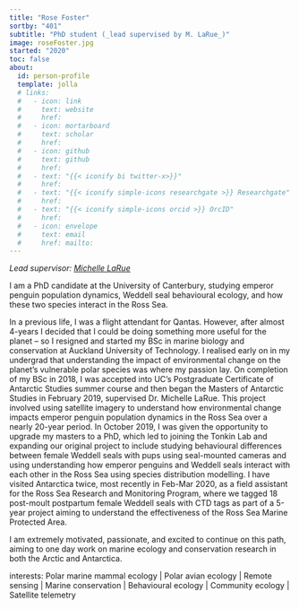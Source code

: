 ```yaml
---
title: "Rose Foster"
sortby: "401"
subtitle: "PhD student (_lead supervised by M. LaRue_)"
image: roseFoster.jpg
started: "2020"
toc: false
about:
  id: person-profile
  template: jolla
  # links:
  #   - icon: link
  #     text: website
  #     href: 
  #   - icon: mortarboard
  #     text: scholar
  #     href: 
  #   - icon: github
  #     text: github
  #     href: 
  #   - text: "{{< iconify bi twitter-x>}}"
  #     href:
  #   - text: "{{< iconify simple-icons researchgate >}} Researchgate"
  #     href: 
  #   - text: "{{< iconify simple-icons orcid >}} OrcID"
  #     href:
  #   - icon: envelope
  #     text: email
  #     href: mailto: 
---
```


*Lead supervisor: [Michelle LaRue](https://www.canterbury.ac.nz/science/contact-us/people/michelle-larue.html)*

I am a PhD candidate at the University of Canterbury, studying emperor penguin population dynamics, Weddell seal behavioural ecology, and how these two species interact in the Ross Sea.

In a previous life, I was a flight attendant for Qantas. However, after almost 4-years I decided that I could be doing something more useful for the planet – so I resigned and started my BSc in marine biology and conservation at Auckland University of Technology. I realised early on in my undergrad that understanding the impact of environmental change on the planet’s vulnerable polar species was where my passion lay. On completion of my BSc in 2018, I was accepted into UC’s Postgraduate Certificate of Antarctic Studies summer course and then began the Masters of Antarctic Studies in February 2019, supervised Dr. Michelle LaRue. This project involved using satellite imagery to understand how environmental change impacts emperor penguin population dynamics in the Ross Sea over a nearly 20-year period. In October 2019, I was given the opportunity to upgrade my masters to a PhD, which led to joining the Tonkin Lab and expanding our original project to include studying behavioural differences between female Weddell seals with pups using seal-mounted cameras and using understanding how emperor penguins and Weddell seals interact with each other in the Ross Sea using species distribution modelling. I have visited Antarctica twice, most recently in Feb-Mar 2020, as a field assistant for the Ross Sea Research and Monitoring Program, where we tagged 18 post-moult postpartum female Weddell seals with CTD tags as part of a 5-year project aiming to understand the effectiveness of the Ross Sea Marine Protected Area.

I am extremely motivated, passionate, and excited to continue on this path, aiming to one day work on marine ecology and conservation research in both the Arctic and Antarctica.

interests: Polar marine mammal ecology | Polar avian ecology | Remote sensing | Marine conservation | Behavioural ecology | Community ecology | Satellite telemetry 
